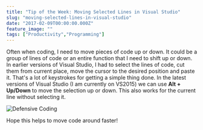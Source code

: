 ```yaml
---
title: "Tip of the Week: Moving Selected Lines in Visual Studio"
slug: "moving-selected-lines-in-visual-studio"
date: "2017-02-09T00:00:00.000Z"
feature_image: ""
tags: ["Productivity","Programming"]
---
```


Often when coding, I need to move pieces of code up or down. It could be a group of lines of code or an entire function that I need to shift up or down. In earlier versions of Visual Studio, I had to select the lines of code, cut them from current place, move the cursor to the desired position and paste it. That's a lot of keystrokes for getting a simple thing done. In the latest versions of Visual Studio (I am currently on VS2015) we can use **Alt + Up/Down** to move the selection up or down. This also works for the current line without selecting it.

![Defensive Coding](/images/visualstudio_moveselectedlines.gif)

Hope this helps to move code around faster!